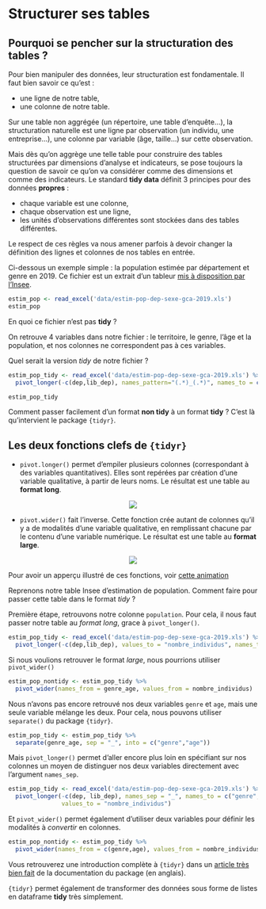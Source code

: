 # Structurer ses tables

## Pourquoi se pencher sur la structuration des tables ?

Pour bien manipuler des données, leur structuration est fondamentale. Il faut bien savoir ce qu'est :

- une ligne de notre table,  
- une colonne de notre table.

Sur une table non aggrégée (un répertoire, une table d'enquête...), la structuration naturelle est une ligne par observation (un individu, une entreprise...), une colonne par variable (âge, taille...) sur cette observation. 

Mais dès qu'on aggrège une telle table pour construire des tables structurées par dimensions d'analyse et indicateurs, se pose toujours la question de savoir ce qu'on va considérer comme des dimensions et comme des indicateurs. Le standard **tidy data** définit 3 principes pour des données **propres** :  

- chaque variable est une colonne,  
- chaque observation est une ligne,  
- les unités d'observations différentes sont stockées dans des tables différentes.     

Le respect de ces règles va nous amener parfois à devoir changer la définition des lignes et colonnes de nos tables en entrée.

Ci-dessous un exemple simple : la population estimée par département et genre en 2019. Ce fichier est un extrait d'un tableur [mis à disposition par l'Insee](https://www.insee.fr/fr/statistiques/1893198).   

```r
estim_pop <- read_excel('data/estim-pop-dep-sexe-gca-2019.xls')
estim_pop
```

En quoi ce fichier n'est pas **tidy** ?

On retrouve 4 variables dans notre fichier : le territoire, le genre, l'âge et la population, et nos colonnes ne correspondent pas à ces variables.

Quel serait la version *tidy* de notre fichier ?

```r
estim_pop_tidy <- read_excel('data/estim-pop-dep-sexe-gca-2019.xls') %>% 
  pivot_longer(-c(dep,lib_dep), names_pattern="(.*)_(.*)", names_to = c("genre", "age"), values_to = "nombre_individus")
```


```r
estim_pop_tidy
```


Comment passer facilement d'un format **non tidy** à un format **tidy** ? C'est là qu'intervient le package `{tidyr}`.

## Les deux fonctions clefs de `{tidyr}`


- `pivot.longer()` permet d'empiler plusieurs colonnes (correspondant à des variables quantitatives). Elles sont repérées par création d'une variable qualitative, à partir de leurs noms. Le résultat est une table au **format long**.

<center>![](images/gather.png)</center>


- `pivot.wider()` fait l'inverse. Cette fonction crée autant de colonnes qu'il y a de modalités d'une variable qualitative, en remplissant chacune par le contenu d'une variable numérique. Le résultat est une table au **format large**.

<center>![](images/spread.png)</center>

Pour avoir un apperçu illustré de ces fonctions, voir [cette animation](https://www.dropbox.com/s/a6o75zj443b2rv3/tidyr-longer-wider-modified.gif?dl=0)

Reprenons notre table Insee d'estimation de population. Comment faire pour passer cette table dans le format *tidy* ?

Première étape, retrouvons notre colonne `population`. Pour cela, il nous faut passer notre table au *format long*, grace à `pivot_longer()`.

```r
estim_pop_tidy <- read_excel('data/estim-pop-dep-sexe-gca-2019.xls') %>% 
  pivot_longer(-c(dep,lib_dep), values_to = "nombre_individus", names_to = "genre_age")
```

Si nous voulions retrouver le format *large*, nous pourrions utiliser `pivot_wider()`  

```r
estim_pop_nontidy <- estim_pop_tidy %>% 
  pivot_wider(names_from = genre_age, values_from = nombre_individus)
```

Nous n'avons pas encore retrouvé nos deux variables `genre` et `age`, mais une seule variable mélange les deux.
Pour cela, nous pouvons utiliser `separate()` du package `{tidyr}`.

```r
estim_pop_tidy <- estim_pop_tidy %>% 
  separate(genre_age, sep = "_", into = c("genre","age"))
```

Mais `pivot_longer()` permet d'aller encore plus loin en spécifiant sur nos colonnes un moyen de distinguer nos deux variables directement avec l'argument `names_sep`.

```r
estim_pop_tidy <- read_excel('data/estim-pop-dep-sexe-gca-2019.xls') %>% 
  pivot_longer(-c(dep, lib_dep), names_sep = "_", names_to = c("genre", "age"), 
               values_to = "nombre_individus")
```

Et `pivot_wider()` permet également d'utiliser deux variables pour définir les modalités à *convertir* en colonnes.

```r
estim_pop_nontidy <- estim_pop_tidy %>% 
  pivot_wider(names_from = c(genre,age), values_from = nombre_individus)
```


Vous retrouverez une introduction complète à `{tidyr}` dans un [article très bien fait](https://tidyr.tidyverse.org/articles/pivot.html) de la documentation du package (en anglais).   

`{tidyr}` permet également de transformer des données sous forme de listes en dataframe **tidy** très simplement.

